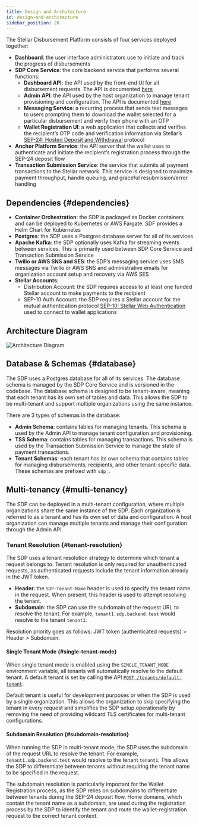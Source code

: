 ```yaml
---
title: Design and Architecture
id: design-and-architecture
sidebar_position: 20
---
```


The Stellar Disbursement Platform consists of four services deployed together:

- **Dashboard**: the user interface administrators use to initiate and track the progress of disbursements
- **SDP Core Service**: the core backend service that performs several functions:
  - **Dashboard API**: the API used by the front-end UI for all disbursement requests. The API is documented [here](../api-reference)
  - **Admin API**: the API used by the host organization to manage tenant provisioning and configuration. The API is documented [here](../api-reference/admin)
  - **Messaging Service**: a recurring process that sends text messages to users prompting them to download the wallet selected for a particular disbursement and verify their phone with an OTP
  - **Wallet Registration UI**: a web application that collects and verifies the recipient’s OTP code and verification information via Stellar’s [SEP-24: Hosted Deposit and Withdrawal](https://github.com/stellar/stellar-protocol/blob/master/ecosystem/sep-0024.md) protocol
- **Anchor Platform Service**: the API server that the wallet uses to authenticate and initiate the recipient’s registration process through the SEP-24 deposit flow
- **Transaction Submission Service**: the service that submits all payment transactions to the Stellar network. This service is designed to maximize payment throughput, handle queuing, and graceful resubmission/error handling

## Dependencies {#dependencies}

- **Container Orchestration**: the SDP is packaged as Docker containers and can be deployed to Kubernetes or AWS Fargate. SDF provides a Helm Chart for Kubernetes
- **Postgres**: the SDP uses a Postgres database server for all of its services
- **Apache Kafka**: the SDP optionally uses Kafka for streaming events between services. This is primarily used between SDP Core Service and Transaction Submission Service
- **Twilio or AWS SNS and SES**: the SDP’s messaging service uses SMS messages via Twilio or AWS SNS and administrative emails for organization account setup and recovery via AWS SES
- **Stellar Accounts**:
  - Distribution Account: the SDP requires access to at least one funded Stellar account to make payments to the recipient
  - SEP-10 Auth Account: the SDP requires a Stellar account for the mutual authentication protocol [SEP-10: Stellar Web Authentication](https://github.com/stellar/stellar-protocol/blob/master/ecosystem/sep-0010.md) used to connect to wallet applications

## Architecture Diagram

![Architecture Diagram](/assets/SDP/SDP2.png)

## Database & Schemas {#database}

The SDP uses a Postgres database for all of its services. The database schema is managed by the SDP Core Service and is versioned in the codebase.
The database schema is designed to be tenant-aware, meaning that each tenant has its own set of tables and data. This allows the SDP to be multi-tenant and support multiple organizations using the same instance.

There are 3 types of schemas in the database:

- **Admin Schema**: contains tables for managing tenants. This schema is used by the Admin API to manage tenant configuration and provisioning.
- **TSS Schema**: contains tables for managing transactions. This schema is used by the Transaction Submission Service to manage the state of payment transactions.
- **Tenant Schemas**: each tenant has its own schema that contains tables for managing disbursements, recipients, and other tenant-specific data. These schemas are prefixed with `sdp_`.

## Multi-tenancy {#multi-tenancy}

The SDP can be deployed in a multi-tenant configuration, where multiple organizations share the same instance of the SDP. Each organization is referred to as a tenant and has its own set of data and configuration. A host organization can manage multiple tenants and manage their configuration through the Admin API.

### Tenant Resolution {#tenant-resolution}

The SDP uses a tenant resolution strategy to determine which tenant a request belongs to. Tenant resolution is only required for unauthenticated requests, as authenticated requests include the tenant information already in the JWT token.

- **Header**: the `SDP-Tenant-Name` header is used to specify the tenant name in the request. When present, this header is used to attempt resolving the tenant.
- **Subdomain**: the SDP can use the subdomain of the request URL to resolve the tenant. For example, `tenant1.sdp.backend.test` would resolve to the tenant `tenant1`.

Resolution priority goes as follows: JWT token (authenticated requests) > Header > Subdomain.

#### Single Tenant Mode {#single-tenant-mode}
When single tenant mode is enabled using the `SINGLE_TENANT_MODE` environment variable, all tenants will automatically resolve to the default tenant. A default tenant is set by calling the API [`POST /tenants/default-tenant`](../api-reference/default-tenant.api.mdx).

Default tenant is useful for development purposes or when the SDP is used by a single organization. This allows the organization to skip specifying the tenant in every request and simplifies the SDP setup operationally by removing the need of providing wildcard TLS certificates for multi-tenant configurations.

#### Subdomain Resolution {#subdomain-resolution}
When running the SDP in multi-tenant mode, the SDP uses the subdomain of the request URL to resolve the tenant. For example, `tenant1.sdp.backend.test` would resolve to the tenant `tenant1`. This allows the SDP to differentiate between tenants without requiring the tenant name to be specified in the request.

The subdomain resolution is particularly important for the Wallet Registration process, as the SDP relies on subdomains to differentiate between tenants during the SEP-24 deposit flow. Home domains, which contain the tenant name as a subdomain, are used during the registration process by the SDP to identify the tenant and route the wallet-registration request to the correct tenant context.

